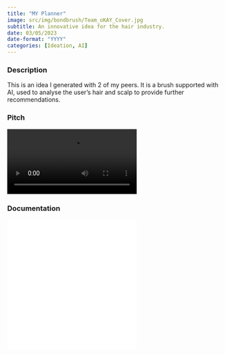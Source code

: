 ```yaml
---
title: "MY Planner"
image: src/img/bondbrush/Team_oKAY_Cover.jpg
subtitle: An innovative idea for the hair industry.
date: 03/05/2023
date-format: "YYYY"
categories: [Ideation, AI]
---
```


<h3>Description</h3>
<p>This is an idea I generated with 2 of my peers. It is a brush supported with AI, used to analyse the user's hair and scalp to provide further recommendations.</p>

<h3>Pitch</h3>
![](src/img/bondbrush/Team_oKAY_Pitch.mp4)

<h3>Documentation</h3>
<embed frameborder="no" src="src/img/bondbrush/Team_oKAY_Slides.pdf"></embed>

<div class="container_172-5">
<embed class="responsive-iframe" frameborder="no" src="src/img/bondbrush/Team_oKAY_Slides.pdf"></embed>
</div>